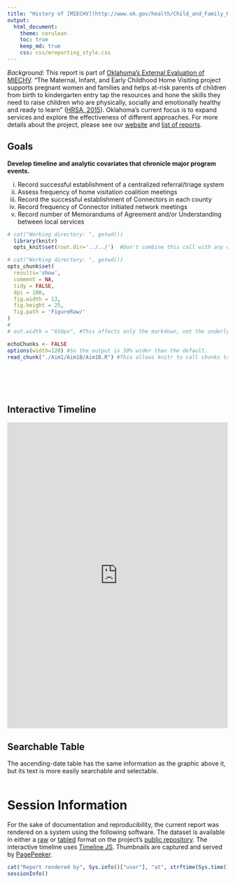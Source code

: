 ```yaml
---
title: "History of [MIECHV](http://www.ok.gov/health/Child_and_Family_Health/Family_Support_and_Prevention_Service/MIECHV_Program_-_Federal_Home_Visiting_Grant/MIECHV_Program_Resources/index.html) in Oklahoma"
output:
  html_document:
    theme: cerulean
    toc: true
    keep_md: true
    css: css/mreporting_style.css
---
```


*Background*: This report is part of [Oklahoma's External Evaluation of MIECHV](http://ouhscbbmc.github.io/MReportingPublic). "The Maternal, Infant, and Early Childhood Home Visiting project supports pregnant women and families and helps at-risk parents of children from birth to kindergarten entry tap the resources and hone the skills they need to raise children who are physically, socially and emotionally healthy and ready to learn" ([HRSA, 2015](http://mchb.hrsa.gov/programs/homevisiting/)). Oklahoma's current focus is to expand services and explore the effectiveness of different approaches.  For more details about the project, please see our [website](http://ouhscbbmc.github.io/MReportingPublic/) and [list of reports](http://ouhscbbmc.github.io/MReportingPublic/research_2011a.html).

## Goals

**Develop timeline and analytic covariates that chronicle major program events.**

 i.	Record successful establishment of a centralized referral/triage system
 ii. Assess frequency of home visitation coalition meetings
 iii.	Record the successful establishment of Connectors in each county
 iv. Record frequency of Connector initiated network meetings 
 v.	Record number of Memorandums of Agreement and/or Understanding between local services
 
<!--  Set the working directory to the repository's base directory; this assumes the report is nested inside of two directories.-->
```r
# cat("Working directory: ", getwd())
  library(knitr)
  opts_knit$set(root.dir='../../')  #Don't combine this call with any other chunk -especially one that uses file paths.
```

<!-- Set the report-wide options, and point to the external code file. -->
```r
# cat("Working directory: ", getwd())
opts_chunk$set(
  results='show', 
  comment = NA, 
  tidy = FALSE,
  dpi = 100,
  fig.width = 13, 
  fig.height = 25, 
  fig.path = 'FigureRaw/'
)
# 
# out.width = "650px", #This affects only the markdown, not the underlying png file.  The height will be scaled appropriately.

echoChunks <- FALSE
options(width=120) #So the output is 50% wider than the default.
read_chunk("./Aim1/Aim1B/Aim1B.R") #This allows knitr to call chunks tagged in the underlying *.R file.
```
<!-- Load the packages.  Suppress the output when loading packages. --> 
```r
```

<!-- Load any Global functions and variables declared in the R file.  Suppress the output. --> 
```r
```

<!-- Declare any global functions specific to a Rmd output.  Suppress the output. --> 
```r
```

<!-- Load the datasets.   -->
```r
```

<!-- Tweak the datasets.   -->
```r
```

## Interactive Timeline

<iframe src='https://cdn.knightlab.com/libs/timeline/latest/embed/index.html?source=1W378rcBIvRdFRIf5owQE0n_54phb7jZWD8P9V3i5TWI&font=Bevan-PotanoSans&maptype=toner&lang=en&start_zoom_adjust=-2&height=700' width='100%' height='700' frameborder='0'></iframe>


## Searchable Table
The ascending-date table has the same information as the graphic above it, but its text is more easily searchable and selectable.
```r
```

# Session Information
For the sake of documentation and reproducibility, the current report was rendered on a system using the following software.  The dataset is available in either a [raw](https://raw.githubusercontent.com/OuhscBbmc/MReportingPublic/master/DataPhiFree/Raw/MiechvProgressTimeline.csv) or [tabled](https://github.com/OuhscBbmc/MReportingPublic/blob/master/DataPhiFree/Raw/MiechvProgressTimeline.csv) format on the project's [public repository](https://github.com/OuhscBbmc/MReportingPublic).  The interactive timeline uses [Timeline JS](http://timeline.knightlab.com/).  Thumbnails are captured and served by [PagePeeker](http://pagepeeker.com/about/).

```r
cat("Report rendered by", Sys.info()["user"], "at", strftime(Sys.time(), "%Y-%m-%d, %H:%M %z"))
sessionInfo()
```
